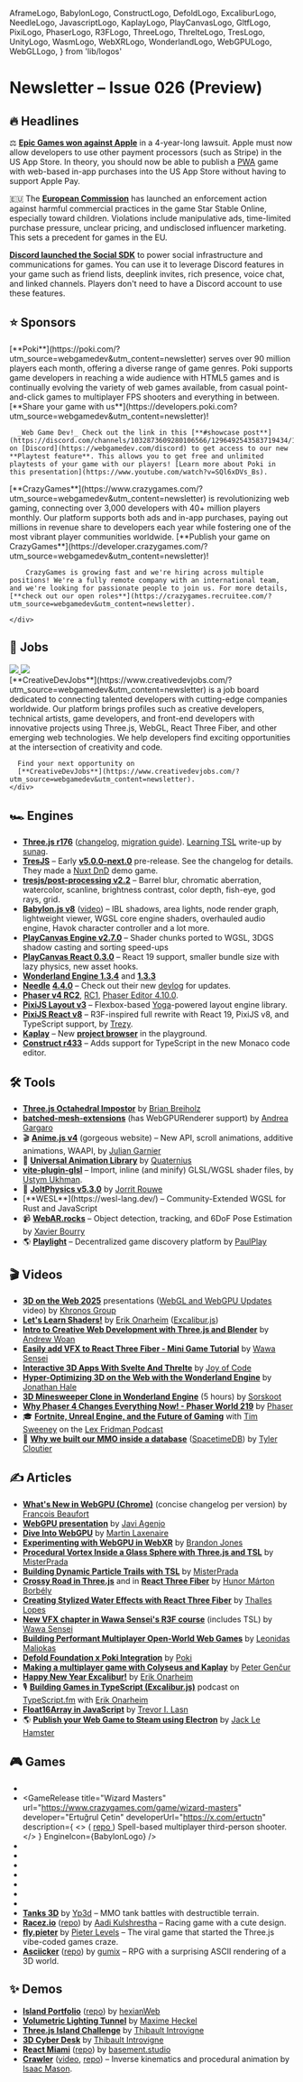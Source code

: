   AframeLogo,
  BabylonLogo,
  ConstructLogo,
  DefoldLogo,
  ExcaliburLogo,
  NeedleLogo,
  JavascriptLogo,
  KaplayLogo,
  PlayCanvasLogo,
  GltfLogo,
  PixiLogo,
  PhaserLogo,
  R3FLogo,
  ThreeLogo,
  ThrelteLogo,
  TresLogo,
  UnityLogo,
  WasmLogo,
  WebXRLogo,
  WonderlandLogo,
  WebGPULogo,
  WebGLLogo,
} from 'lib/logos'

# Newsletter – Issue 026 (Preview)

<SubTitleDate value="2025-05-07" />

<NoBulletListStyles />
<NewsletterStyles />

## 🔥 Headlines

⚖️ [**Epic Games won against Apple**](https://www.theverge.com/news/659246/apple-epic-app-store-judge-ruling-control) in a 4-year-long lawsuit. Apple must now allow developers to use other payment processors (such as Stripe) in the US App Store. In theory, you should now be able to publish a [PWA](https://www.webgamedev.com/publishing/pwa) game with web-based in-app purchases into the US App Store without having to support Apple Pay.

🇪🇺 The [**European Commission**](https://ec.europa.eu/commission/presscorner/detail/en/ip_25_831) has launched an enforcement action against harmful commercial practices in the game Star Stable Online, especially toward children. Violations include manipulative ads, time-limited purchase pressure, unclear pricing, and undisclosed influencer marketing. This sets a precedent for games in the EU.

<DiscordIcon className="size-5 inline-flex align-middle relative -top-[2px]" /> [**Discord launched the
Social SDK**](https://discord.com/blog/announcing-discord-social-sdk-to-power-game-comms) to power social
infrastructure and communications for games. You can use it to leverage Discord features in your game
such as friend lists, deeplink invites, rich presence, voice chat, and linked channels. Players don't
need to have a Discord account to use these features.

## ⭐️ Sponsors

<div className="flex flex-col-reverse gap-8 mt-5">
  <div className="flex flex-col gap-5 lg:flex-row items-center">
    <div className="mx-auto w-full max-w-[140px] h-full max-h-[140px] flex items-center justify-center">
      <a
        href="https://poki.com/?utm_source=webgamedev&utm_content=newsletter"
        target="_blank"
        rel="noopener"
      >
        <PokiLogo className="w-full max-w-130 scale-[0.85]" />
      </a>
    </div>
    <div className="flex flex-col gap-3 [&>*]:!my-0">
      [**Poki**](https://poki.com/?utm_source=webgamedev&utm_content=newsletter) serves over 90 million players each month, offering a diverse range of game genres. Poki supports game developers in reaching a wide audience with HTML5 games and is continually evolving the variety of web games available, from casual point-and-click games to multiplayer FPS shooters and everything in between. [**Share your game with us**](https://developers.poki.com?utm_source=webgamedev&utm_content=newsletter)!

      _Web Game Dev!_ Check out the link in this [**#showcase post**](https://discord.com/channels/1032873609280106566/1296492543583719434/1296492543583719434) on [Discord](https://webgamedev.com/discord) to get access to our new **Playtest feature**. This allows you to get free and unlimited playtests of your game with our players! [Learn more about Poki in this presentation](https://www.youtube.com/watch?v=SQl6xDVs_Bs).

</div>

  </div>

<div className="h-px bg-gray-200 dark:bg-neutral-800" />

  <div className="flex flex-col gap-5 lg:flex-row items-center">
    <div className="mx-auto w-full max-w-[140px] h-full max-h-[140px] flex items-center justify-center">
      <a
        href="https://www.crazygames.com/?utm_source=webgamedev&utm_content=newsletter"
        target="_blank"
        rel="noopener"
      >
        <CGLogo className="w-full max-w-130" />
      </a>
    </div>
    <div className="flex flex-col gap-3 [&>*]:!my-0">
        [**CrazyGames**](https://www.crazygames.com/?utm_source=webgamedev&utm_content=newsletter)
        is revolutionizing web gaming, connecting over 3,000 developers with 40+
        million players monthly. Our platform supports both ads and in-app purchases, paying out
        millions in revenue share to developers each year while fostering one of the most vibrant
        player communities worldwide. [**Publish your game on CrazyGames**](https://developer.crazygames.com/?utm_source=webgamedev&utm_content=newsletter)!

        CrazyGames is growing fast and we're hiring across multiple positions! We're a fully remote company with an international team, and we're looking for passionate people to join us. For more details, [**check out our open roles**](https://crazygames.recruitee.com/?utm_source=webgamedev&utm_content=newsletter).

    </div>

  </div>
</div>

## 💼 Jobs

<div className="flex flex-col gap-5 mt-5">
  <div className="flex flex-col gap-5 lg:flex-row items-center">
    <div className="mx-auto w-full max-w-[140px] h-full max-h-[140px] flex items-center justify-center">
      <a
        href="https://www.creativedevjobs.com/?utm_source=webgamedev&utm_content=newsletter"
        target="_blank"
        rel="noopener"
      >
        <img src="/partnerships/cdj-black.webp" className="dark:hidden max-w-[140px] py-3" />
        <img src="/partnerships/cdj-white.webp" className="hidden dark:block max-w-[140px] py-3" />
      </a>
    </div>
    <div className="flex flex-col gap-3 [&>*]:!my-0">
      [**CreativeDevJobs**](https://www.creativedevjobs.com/?utm_source=webgamedev&utm_content=newsletter)
      is a job board dedicated to connecting talented developers with cutting-edge companies
      worldwide. Our platform brings profiles such as creative developers, technical artists, game
      developers, and front-end developers with innovative projects using Three.js, WebGL, React
      Three Fiber, and other emerging web technologies. We help developers find exciting
      opportunities at the intersection of creativity and code.

      Find your next opportunity on
      [**CreativeDevJobs**](https://www.creativedevjobs.com/?utm_source=webgamedev&utm_content=newsletter).
    </div>

  </div>
</div>

## 🏎 Engines

- <ThreeLogo /> [**Three.js r176**](https://bsky.app/profile/threejs.org/post/3lnim2yeiak2j)
  ([changelog](https://github.com/mrdoob/three.js/releases), [migration
  guide](https://github.com/mrdoob/three.js/wiki/Migration-Guide)). [Learning
  TSL](https://github.com/mrdoob/three.js/wiki/Three.js-Shading-Language#learning-tsl) write-up by
  [sunag](https://x.com/sea3dformat).
- <TresLogo /> [**TresJS**](https://tresjs.org/) – Early
  [**v5.0.0-next.0**](https://github.com/Tresjs/tres/releases/tag/5.0.0-next.0) pre-release. See the
  changelog for details. They made a [Nuxt DnD](https://github.com/alvarosabu/nuxt-3d-dnd-game) demo
  game.
- <TresLogo /> [**tresjs/post-processing v2.2**](https://post-processing.tresjs.org/guide/) – Barrel
  blur, chromatic aberration, watercolor, scanline, brightness contrast, color depth, fish-eye, god
  rays, grid.
- <BabylonLogo /> [**Babylon.js
  v8**](https://www.linkedin.com/pulse/introducing-babylonjs-80-babylon-js-s5zmc/)
  ([video](https://www.youtube.com/watch?v=kKaomUggipQ)) – IBL shadows, area lights, node render
  graph, lightweight viewer, WGSL core engine shaders, overhauled audio engine, Havok character
  controller and a lot more.
- <PlayCanvasLogo /> [**PlayCanvas Engine
  v2.7.0**](https://github.com/playcanvas/engine/releases/tag/v2.7.0) – Shader chunks ported to
  WGSL, 3DGS shadow casting and sorting speed-ups
- <PlayCanvasLogo /> [**PlayCanvas React
  0.3.0**](https://github.com/playcanvas/react/releases/tag/v0.3.0) – React 19 support, smaller
  bundle size with lazy physics, new asset hooks.
- <WonderlandLogo /> [**Wonderland Engine 1.3.4**](https://wonderlandengine.com/news/release-1.3.4/)
  and [**1.3.3**](https://wonderlandengine.com/news/release-1.3.3/)
- <NeedleLogo /> [**Needle**](https://needle.tools/)
  [**4.4.0**](https://github.com/needle-tools/needle-engine-support/releases/tag/release%2F4.4.0) –
  Check out their new
  [devlog](https://www.youtube.com/watch?v=-N4HC0suOeM&list=PLJ4BaFFEGP1FRqZAmpv8yPiix382WEp-F) for
  updates.
- <PhaserLogo /> [**Phaser v4 RC2**](https://phaser.io/news/2025/04/phaser-v4-release-candidate-2),
  [RC1](https://phaser.io/news/2025/04/phaser-v4-release-candidate-1), [Phaser Editor
  4.10.0](https://phaser.io/news/2025/03/phaser-editor-4100-released).
- <PixiLogo /> [**PixiJS Layout v3**](https://pixijs.com/blog/layout-v3) – Flexbox-based
  [Yoga](https://www.yogalayout.dev/)-powered layout engine library.
- <PixiLogo /> [**PixiJS React v8**](https://pixijs.com/blog/pixi-react-v8-live) – R3F-inspired full
  rewrite with React 19, PixiJS v8, and TypeScript support, by
  [Trezy](https://bsky.app/profile/trezy.codes).
- <KaplayLogo /> [**Kaplay**](https://kaplayjs.com/) – New [**project
  browser**](https://bsky.app/profile/kaplayjs.com/post/3lobgdq5bul2r) in the playground.
- <ConstructLogo /> [**Construct r433**](https://www.construct.net/en/make-games/releases/beta/r433)
  – Adds support for TypeScript in the new Monaco code editor.

## 🛠 Tools

- <ThreeLogo /> [**Three.js Octahedral
  Impostor**](https://github.com/Ctrlmonster/three-octahedral-impostor/) by [Brian
  Breiholz](https://bsky.app/profile/brianbreiholz.bsky.social)
- <ThreeLogo /> [**batched-mesh-extensions**](https://github.com/agargaro/batched-mesh-extensions)
  (has WebGPURenderer support) by [Andrea Gargaro](https://x.com/agargaro_dev)
- 🎬 [**Anime.js v4**](https://animejs.com/) (gorgeous website) – New API, scroll animations, additive animations, WAAPI, by [Julian Garnier](https://bsky.app/profile/julian.gr)
- 🏃 [**Universal Animation Library**](https://quaternius.com/packs/universalanimationlibrary.html) by [Quaternius](https://bsky.app/profile/quaternius.bsky.social)
- <WebGLLogo /> [**vite-plugin-glsl**](https://github.com/UstymUkhman/vite-plugin-glsl) – Import,
  inline (and minify) GLSL/WGSL shader files, by [Ustym
  Ukhman](https://ustymukhman.github.io/UstymUkhman/).
- 🎾 [**JoltPhysics v5.3.0**](https://bsky.app/profile/jrouwe.bsky.social/post/3lkh3o4v3ok22) by [Jorrit Rouwe](https://bsky.app/profile/jrouwe.bsky.social)
- <WebGPULogo />
  [**WESL**](https://wesl-lang.dev/) – Community-Extended WGSL for Rust and JavaScript
- 📹 [**WebAR.rocks**](https://github.com/WebAR-rocks/WebAR.rocks.train) – Object detection, tracking, and 6DoF Pose Estimation by [Xavier Bourry](https://github.com/xavierjs)
- 🌎 [**Playlight**](https://playlight.dev/) – Decentralized game discovery platform by
  [PaulPlay](https://bsky.app/profile/paulplay.bsky.social)

## 🎬 Videos

- <WebGLLogo /> <WebGPULogo /> <GltfLogo /> [**3D on the Web
  2025**](https://www.khronos.org/events/3d-on-the-web-2025) presentations ([WebGL and WebGPU
  Updates](https://www.youtube.com/watch?v=grj7uYdCna0) video) by [Khronos
  Group](https://www.khronos.org/)
- <WebGLLogo /> [**Let's Learn Shaders!**](https://www.youtube.com/watch?v=G2tvnmSyP2M) by [Erik
  Onarheim](https://bsky.app/profile/erikonarheim.com) ([Excalibur.js](https://excaliburjs.com/))
- <ThreeLogo /> [**Intro to Creative Web Development with Three.js and
  Blender**](https://www.youtube.com/watch?v=X3pPAdQBKHo) by [Andrew Woan](https://x.com/andrewwoan)
- <R3FLogo /> [**Easily add VFX to React Three Fiber - Mini Game
  Tutorial**](https://www.youtube.com/watch?v=haIWEy6O6rM) by [Wawa
  Sensei](https://x.com/wawasensei)
- <ThrelteLogo /> [**Interactive 3D Apps With Svelte And
  Threlte**](https://www.youtube.com/watch?v=tfq8OrvORYE) by [Joy of
  Code](https://x.com/joyofcodedev)
- <WonderlandLogo /> [**Hyper-Optimizing 3D on the Web with the Wonderland
  Engine**](https://www.youtube.com/watch?v=cFxs-etplNY) by [Jonathan Hale](https://x.com/squareys)
- <WonderlandLogo /> [**3D Minesweeper Clone in Wonderland
  Engine**](https://www.youtube.com/watch?v=9-BJfSTmaJ0) (5 hours) by
  [Sorskoot](https://github.com/sorskoot)
- <PhaserLogo /> [**Why Phaser 4 Changes Everything Now! - Phaser World
  219**](https://www.youtube.com/watch?v=Bxy-XKzQVaY) by [Phaser](https://phaser.io/)
- 🎓 [**Fortnite, Unreal Engine, and the Future of Gaming**](https://www.youtube.com/watch?v=477qF6QNSvc) with [Tim Sweeney](https://x.com/TimSweeneyEpic) on the [Lex Fridman Podcast](https://lexfridman.com/podcast/)
- 📡 [**Why we built our MMO inside a database**](https://gdcvault.com/play/1035359/-Database-Oriented-Design-Why) ([SpacetimeDB](https://spacetimedb.com/)) by [Tyler Cloutier](https://x.com/tylerfcloutier)

## ✍️ Articles

- <WebGPULogo /> [**What's New in WebGPU
  (Chrome)**](https://developer.chrome.com/docs/web-platform/webgpu/news) (concise changelog per
  version) by [François Beaufort](https://x.com/quicksave2k)
- <WebGPULogo /> [**WebGPU
  presentation**](https://docs.google.com/presentation/d/1v4B4lnHIuhZdzAKGQkMZQtnPrlAtMaY5NmjQVfYgimM/edit)
  by [Javi Agenjo](https://bsky.app/profile/soytamat.bsky.social)
- <WebGPULogo /> [**Dive Into WebGPU**](https://okaydev.co/articles/dive-into-webgpu-part-1) by
  [Martin Laxenaire](https://www.martin-laxenaire.fr/)
- <WebXRLogo /> [**Experimenting with WebGPU in
  WebXR**](https://toji.dev/2025/03/03/experimenting-with-webgpu-in-webxr.html) by [Brandon
  Jones](https://bsky.app/profile/toji.dev)
- <ThreeLogo /> [**Procedural Vortex Inside a Glass Sphere with Three.js and
  TSL**](https://tympanus.net/codrops/2025/03/10/rendering-a-procedural-vortex-inside-a-glass-sphere-with-three-js-and-tsl/)
  by [MisterPrada](https://x.com/Mister_Prada)
- <ThreeLogo /> [**Building Dynamic Particle Trails with
  TSL**](https://tympanus.net/codrops/2025/05/05/matrix-sentinels-building-dynamic-particle-trails-with-tsl/)
  by [MisterPrada](https://x.com/Mister_Prada)
- <ThreeLogo /> [**Crossy Road in
  Three.js**](https://javascriptgametutorials.com/tutorials/three-js/crossy-road) and
  in <R3FLogo /> [**React Three
  Fiber**](https://javascriptgametutorials.com/tutorials/react-three-fiber/crossy-road) by [Hunor
  Márton Borbély](https://bio.link/hunor)
- <R3FLogo /> [**Creating Stylized Water Effects with React Three
  Fiber**](https://tympanus.net/codrops/2025/03/04/creating-stylized-water-effects-with-react-three-fiber/)
  by [Thalles Lopes](https://thalles.work/)
- <R3FLogo /> [**New VFX chapter in Wawa Sensei's R3F
  course**](https://wawasensei.dev/courses/react-three-fiber/lessons/vfx-introduction) (includes
  TSL) by [Wawa Sensei](https://x.com/wawasensei)
- <PlayCanvasLogo /> <PokiIcon className="size-5 inline-block" /> [**Building Performant Multiplayer
  Open-World Web
  Games**](https://medium.com/poki/building-multiplayer-open-world-web-games-that-run-everywhere-b0b2afb4940c)
  by [Leonidas Maliokas](https://x.com/PlayingInCanvas)
- <DefoldLogo /> <PokiIcon className="size-5 inline-block" /> [**Defold Foundation x Poki
  Integration**](https://medium.com/poki/defold-foundation-x-poki-integration-fab16f8339c4) by
  [Poki](https://poki.com/)
- <KaplayLogo /> [**Making a multiplayer game with Colyseus and
  Kaplay**](https://kaplayjs.com/guides/how-to-make-a-multiplayer-game-with-colyseus-and-kaplay/) by
  [Peter Genčur](https://petergencur.com/)
- <ExcaliburLogo /> [**Happy New Year
  Excalibur!**](https://excaliburjs.com/blog/happy-new-year-excalibur-2025/) by [Erik
  Onarheim](https://bsky.app/profile/erikonarheim.com)
- <ExcaliburLogo /> 🎙️ [**Building Games in TypeScript
  (Excalibur.js)**](https://typescript.fm/bonus15) podcast on
  [TypeScript.fm](https://bsky.app/profile/typescript.fm) with [Erik
  Onarheim](https://bsky.app/profile/erikonarheim.com)
- <JavascriptLogo /> [**Float16Array in
  JavaScript**](https://www.trevorlasn.com/blog/float16array-javascript) by [Trevor I.
  Lasn](https://www.trevorlasn.com/)
- 🌎 [**Publish your Web Game to Steam using Electron**](https://dev.to/jacklehamster/publish-your-web-game-to-steam-using-electron-670) by [Jack Le Hamster](https://bsky.app/profile/jacklehamster.bsky.social)

## 🎮 Games

- <GameRelease
    title="Space Pizza"
    url="https://www.crazygames.com/game/space-pizza-ydi"
    developer="Perplex (Hamza)"
    developerUrl="https://x.com/perplexdotgg"
    description="Build your base, gather space mushrooms, and deal with intruders."
    EngineIcon={R3FLogo}
  />
- <GameRelease
    title="Wizard Masters"
    url="https://www.crazygames.com/game/wizard-masters"
    developer="Ertuğrul Çetin"
    developerUrl="https://x.com/ertuctn"
    description={
      <>
        (
        <a href="https://github.com/ertugrulcetin/wizard-masters" target="_blank" rel="noopener">
          repo
        </a>
        ) Spell-based multiplayer third-person shooter.
      </>
    }
    EngineIcon={BabylonLogo}
  />
- <GameRelease
    title="Rise of the Blobs"
    url="https://www.crazygames.com/game/rise-of-the-blobs-ehk"
    developer="Robot Invader"
    developerUrl="https://robotinvader.com/"
    description="Rotate a cylindrical platform to match falling fruit with blobs."
    EngineIcon={WonderlandLogo}
  />
- <GameRelease
    title="Museum of Dots"
    url="https://poki.com/en/g/museum-of-dots"
    developer="Pelican Party"
    developerUrl="https://bsky.app/profile/pelicanparty.bsky.social"
    description="Platformer puzzle game that takes you on a museum adventure."
    EngineIcon={JavascriptLogo}
  />
- <GameRelease
    title="Harvest Simulator"
    url="https://poki.com/en/g/harvest-simulator"
    developer="Camu"
    developerUrl="https://poki.com/en/g/harvest-simulator"
    description="Harvest crops with your tractor."
    EngineIcon={PlayCanvasLogo}
  />
- <GameRelease
    title="Blacktop: Police Chase"
    url="https://poki.com/en/g/blacktop-police-chase"
    developer="Steelpan Interactive"
    developerUrl="https://steelpan.dev/"
    description="Crazy Taxi meets GTA!"
    EngineIcon={UnityLogo}
  />
- <GameRelease
    title="Fruits of Fury"
    url="https://poki.com/en/g/fruits-of-fury"
    developer="berru & para"
    developerUrl="https://poki.com/en/g/fruits-of-fury"
    description="You are a ninja slashing through waves of fruits."
    EngineIcon={DefoldLogo}
  />
- <GameRelease
    title="Blumgi Merge"
    url="https://poki.com/en/g/blumgi-merge"
    developer="Blumgi"
    developerUrl="https://bsky.app/profile/blumgi.com"
    description="Merge slimes and fight dungeon monsters."
    EngineIcon={ConstructLogo}
  />
- <GameRelease
    title="Bubbits"
    url="https://webgamer.io/en/g/bubbits"
    developer="Team Flow"
    developerUrl="https://x.com/teamflowofcl"
    description="Very polished classic bubble shooter game."
    EngineIcon={PhaserLogo}
  />
- <ThreeLogo /> [**Tanks 3D**](https://yp3d.com/tanks3d/) by
  [Yp3d](https://www.yp3d.com/games/about) – MMO tank battles with destructible terrain.
- <ThreeLogo /> [**Racez.io**](https://www.racez.io/)
  ([repo](https://github.com/MankyDanky/web-racing)) by [Aadi
  Kulshrestha](https://www.aadikulshrestha.ca/) – Racing game with a cute design.
- <ThreeLogo /> [**fly.pieter**](https://fly.pieter.com/) by [Pieter Levels](https://x.com/levelsio)
  – The viral game that started the Three.js vibe-coded games craze.
- <WasmLogo /> [**Asciicker**](https://asciicker.com/y9/)
  ([repo](https://github.com/msokalski/asciicker)) by [gumix](https://x.com/MrGumix) – RPG with a
  surprising ASCII rendering of a 3D world.

## ✨ Demos

- <ThreeLogo /> [**Island Portfolio**](https://island.vercel.app/)
  ([repo](https://github.com/hexianWeb/island)) by [hexianWeb](https://x.com/hexian37496562)
- <R3FLogo /> [**Volumetric Lighting Tunnel**](https://r3f.maximeheckel.com/tunnel) by [Maxime
  Heckel](https://x.com/MaximeHeckel/status/1918381753963798678)
- <R3FLogo /> [**Three.js Island Challenge**](https://threejs-island-challenge.vercel.app/) by
  [Thibault Introvigne](https://x.com/Thibault_Intro)
- <R3FLogo /> [**3D Cyber Desk**](https://3dcyberroom.vercel.app/) by [Thibault
  Introvigne](https://x.com/Thibault_Intro)
- <R3FLogo /> [**React Miami**](https://miami.basement.studio/room/miami)
  ([repo](https://github.com/basementstudio/react-miami-game)) by
  [basement.studio](https://basement.studio/)
- <R3FLogo /> [**Crawler**](https://sketches.isaacmason.com/sketch/crawler)
  ([video](https://bsky.app/profile/isaacmason.bsky.social/post/3lntoc2f3vk2z),
  [repo](https://github.com/isaac-mason/sketches/tree/main/sketches/crawler)) – Inverse kinematics
  and procedural animation by [Isaac Mason](https://bsky.app/profile/isaacmason.bsky.social).

<NewsletterFooter tweetId="WILL_BE_UPDATED_IN_A_MINUTE" />
